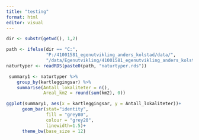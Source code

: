 ```yaml
---
title: "testing"
format: html
editor: visual
---
```



```r
dir <- substr(getwd(), 1,2)

path <- ifelse(dir == "C:", 
               "P:/41001581_egenutvikling_anders_kolstad/data/",
               "/data/Egenutvikling/41001581_egenutvikling_anders_kolstad/data/")
naturtyper <- readRDS(paste0(path, "naturtyper.rds"))
```

```r
 summary1 <- naturtyper %>%
    group_by(kartleggingsar) %>%
    summarise(Antall_lokaliteter = n(),
              Areal_km2 = round(sum(km2), 0))
```

```r
ggplot(summary1, aes(x = kartleggingsar, y = Antall_lokaliteter))+
      geom_bar(stat="identity",
               fill = "grey80",
               colour = "grey20",
               linewidth=1.5)+
      theme_bw(base_size = 12)
```
